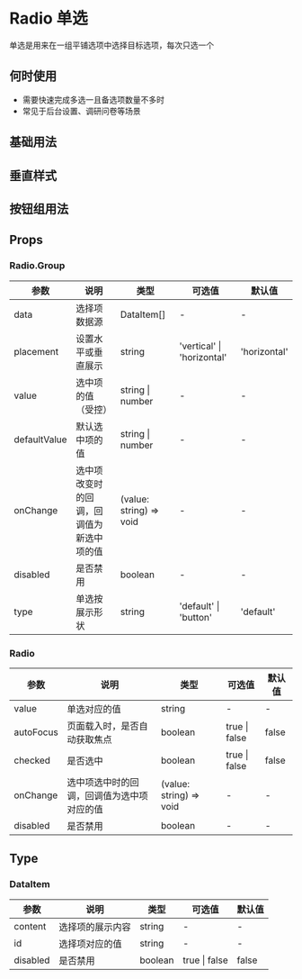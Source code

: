 # Radio 单选

单选是用来在一组平铺选项中选择目标选项，每次只选一个

## 何时使用

- 需要快速完成多选一且备选项数量不多时
- 常见于后台设置、调研问卷等场景

## 基础用法


<DemoNormal />

## 垂直样式


<DemoVertical />

## 按钮组用法


<DemoType />



## Props

### Radio.Group
| 参数      | 说明                                     | 类型                    | 可选值                     | 默认值       |
| --------- | ---------------------------------------- | ----------------------- | -------------------------- | ------------ |
| data      | 选择项数据源                             | DataItem[]              | -                          | -            |
| placement | 设置水平或垂直展示                       | string                  | 'vertical' \| 'horizontal' | 'horizontal' |
| value     | 选中项的值（受控）                       | string \| number        | - | - |
| defaultValue   | 默认选中项的值                      | string  \| number       | - | - |
| onChange  | 选中项改变时的回调，回调值为新选中项的值 | (value: string) => void | -                          | -            |
| disabled  | 是否禁用                                 | boolean                 | -                          | -            |
| type      | 单选按展示形状                         | string                  | 'default' \| 'button'      | 'default'    |

### Radio
| 参数      | 说明                                     | 类型                    | 可选值                     | 默认值       |
| --------- | ---------------------------------------- | ----------------------- | -------------------------- | ------------ |
| value      |   单选对应的值                           | string              | -                          | -            |
| autoFocus | 页面载入时，是否自动获取焦点             | boolean                 | true \| false              | false        |
| checked   | 是否选中                               | boolean                  |true \| false              | false        |
| onChange  | 选中项选中时的回调，回调值为选中项对应的值 | (value: string) => void | -                          | -            |
| disabled  | 是否禁用                                 | boolean                 | -                          | -            |

## Type

### DataItem

| 参数     | 说明             | 类型    | 可选值        | 默认值 |
| -------- | ---------------- | ------- | ------------- | ------ |
| content  | 选择项的展示内容 | string  | -             | -      |
| id       | 选择项对应的值   | string  | -             | -      |
| disabled | 是否禁用         | boolean | true \| false | false  |
